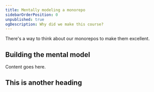 ```yaml
---
title: Mentally modeling a monorepo
sidebarOrderPosition: 0
unpublished: true
ogDescription: Why did we make this course?
---
```


There's a way to think about our monorepos to make them excellent.

## Building the mental model

Content goes here.

## This is another heading
